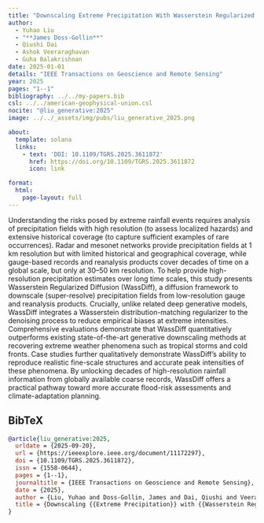 ```yaml
---
title: "Downscaling Extreme Precipitation With Wasserstein Regularized Diffusion"
author:
  - Yuhao Liu
  - "**James Doss-Gollin**"
  - Qiushi Dai
  - Ashok Veeraraghavan
  - Guha Balakrishnan
date: 2025-01-01
details: "IEEE Transactions on Geoscience and Remote Sensing"
year: 2025
pages: "1--1"
bibliography: ../../my-papers.bib
csl: ../../american-geophysical-union.csl
nocite: "@liu_generative:2025"
image: ../../_assets/img/pubs/liu_generative_2025.png

about:
  template: solana
  links:
    - text: 'DOI: 10.1109/TGRS.2025.3611872'
      href: https://doi.org/10.1109/TGRS.2025.3611872
      icon: link

format:
  html:
    page-layout: full
---
```


Understanding the risks posed by extreme rainfall events requires analysis of precipitation fields with high resolution (to assess localized hazards) and extensive historical coverage (to capture sufficient examples of rare occurrences). Radar and mesonet networks provide precipitation fields at 1 km resolution but with limited historical and geographical coverage, while gauge-based records and reanalysis products cover decades of time on a global scale, but only at 30–50 km resolution. To help provide high-resolution precipitation estimates over long time scales, this study presents Wasserstein Regularized Diffusion (WassDiff), a diffusion framework to downscale (super-resolve) precipitation fields from low-resolution gauge and reanalysis products. Crucially, unlike related deep generative models, WassDiff integrates a Wasserstein distribution-matching regularizer to the denoising process to reduce empirical biases at extreme intensities. Comprehensive evaluations demonstrate that WassDiff quantitatively outperforms existing state-of-the-art generative downscaling methods at recovering extreme weather phenomena such as tropical storms and cold fronts. Case studies further qualitatively demonstrate WassDiff’s ability to reproduce realistic fine-scale structures and accurate peak intensities of these phenomena. By unlocking decades of high-resolution rainfall information from globally available coarse records, WassDiff offers a practical pathway toward more accurate flood-risk assessments and climate-adaptation planning.

## BibTeX

```bibtex
@article{liu_generative:2025,
  urldate = {2025-09-20},
  url = {https://ieeexplore.ieee.org/document/11172297},
  doi = {10.1109/TGRS.2025.3611872},
  issn = {1558-0644},
  pages = {1--1},
  journaltitle = {IEEE Transactions on Geoscience and Remote Sensing},
  date = {2025},
  author = {Liu, Yuhao and Doss-Gollin, James and Dai, Qiushi and Veeraraghavan, Ashok and Balakrishnan, Guha},
  title = {Downscaling {{Extreme Precipitation}} with {{Wasserstein Regularized Diffusion}}},
}
```